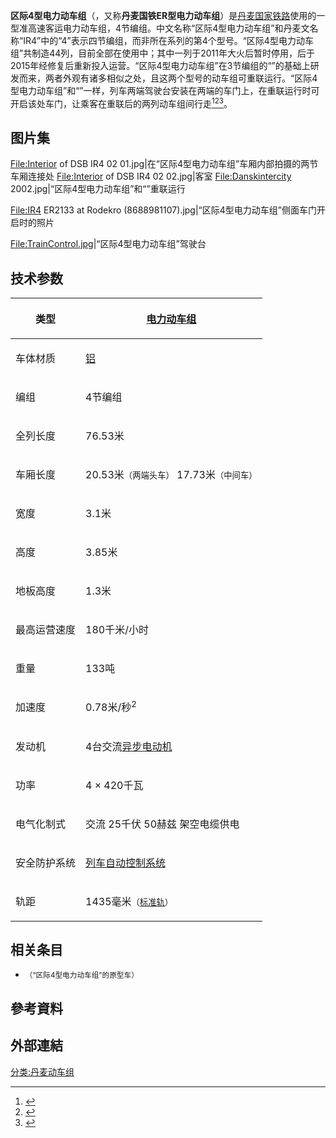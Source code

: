 {{翻译请求|da}}
{{Infobox train
|name=区际4型电力动车组<br>丹麦国铁ER型电力动车组
|native_name=IR4<br>Litra ER
|image=DSB IR4 20 at Odense Station.jpg
|caption=“区际4型电力动车组”在[[欧登塞站|欧登塞站]]
|service = 1995年至今
|manufacturer=ABB Scandia
|origin={{DEN}}
|類型=[[电力动车组|电力动车组]]
|yearconstruction=1993年—1995年<br>1997年
|numberbuilt=44列
|operator=[[丹麦国家铁路|丹麦国家铁路]]
|gauge=1435
|formation=4节编组
|lines=*[[哥本哈根火车总站|哥本哈根火车总站]]↔[[欧登塞站|欧登塞站]]↔[[弗雷德里西亚站|弗雷德里西亚站]]
*[[哥本哈根火车总站|哥本哈根火车总站]]↔{{link-da|科灵站|Kolding Station}}↔{{link-da|森讷堡站|Sønderborg Station}}
*[[哥本哈根火车总站|哥本哈根火车总站]]↔{{link-da|科灵站|Kolding Station}}↔[[埃斯比约站|埃斯比约站]]
*[[哥本哈根火车总站|哥本哈根火车总站]]↔[[罗斯基勒站|罗斯基勒站]]↔[[灵斯泰兹站|灵斯泰兹站]]/[[斯拉厄尔瑟站|斯拉厄尔瑟站]]
*[[西兰岛海岸铁路|西兰岛海岸铁路]]
|width=3100|floorheight=1300|height=3850|weight=133|營運最高速度=180|electricsystem=交流 25千伏 50赫兹 架空电缆供电|engine=4台交流[[异步电动机|异步电动机]]|保安裝置=[[列车自动控制系统|列车自动控制系统]]|acceleration=0.78米/秒<small><sup>2</sup></small>}}
'''区际4型电力动车组'''（{{lang-da|'''IR4'''}}，又称'''丹麦国铁ER型电力动车组'''）是[[丹麦国家铁路|丹麦国家铁路]]使用的一型准高速客运电力动车组，4节编组。中文名称“区际4型电力动车组”和丹麦文名称“IR4”中的“4”表示四节编组，而非所在系列的第4个型号。“区际4型电力动车组”共制造44列，目前全部在使用中；其中一列于2011年大火后暂时停用，后于2015年经修复后重新投入运营。“区际4型电力动车组”在3节编组的“{{Link-da|城际3型柴油动车组|IC3}}”的基础上研发而来，两者外观有诸多相似之处，且这两个型号的动车组可重联运行。“区际4型电力动车组”和“{{Link-da|城际3型柴油动车组|IC3}}”一样，列车两端驾驶台安装在两端的车门上，在重联运行时可开启该处车门，让乘客在重联后的两列动车组间行走<ref>{{Cite web|title=DSB IR4 - Litra ER - historie, data, billeder m.v.|url=https://www.jernbanen.dk/lyntog.php?typenr=6|accessdate=2021-01-22|work=www.jernbanen.dk|archive-date=2021-01-28|archive-url=https://web.archive.org/web/20210128060312/https://www.jernbanen.dk/lyntog.php?typenr=6}}</ref><ref>{{Cite book|edition=[1. oplag]|chapter=|url=https://www.worldcat.org/oclc/760718211|publisher=Banebøger|date=2010|location=Smørum|isbn=978-87-91434-26-6|oclc=760718211|last=Poulsen, John, f. 1951.|last2=Allan Testrup|last3=Lars Græsted Jensen|title=Fra lyntog til InterCity : historien om landsdelstrafikken i Danmark gennem 75 år|first=|year=|pages=}}</ref><ref>{{Cite journal|title=Flexliner|url=https://no.wikipedia.org/w/index.php?title=Flexliner&oldid=20862182|date=2020-10-27|journal=Wikipedia|language=nb}}</ref>。

== 图片集 ==
<gallery widths="260" heights="200">
File:Interior of DSB IR4 02 01.jpg|在“区际4型电力动车组”车厢内部拍摄的两节车厢连接处
File:Interior of DSB IR4 02 02.jpg|客室
File:Danskintercity 2002.jpg|“区际4型电力动车组”和“{{Link-da|城际3型柴油动车组|IC3}}”重联运行  
</gallery>

<gallery widths="600" heights="145">
File:IR4 ER2133 at Rodekro (8688981107).jpg|“区际4型电力动车组”侧面车门开启时的照片
</gallery>

<gallery widths="200" heights="280">
File:TrainControl.jpg|“区际4型电力动车组”驾驶台
</gallery>

== 技术参数 ==
{| class="wikitable"
!类型
|[[電聯車|电力动车组]]
|-
!车体材质
|[[铝|铝]]
|-
!编组
|4节编组
|-
!全列长度
|76.53米
|-
!车厢长度
|20.53米<small>（两端头车）</small>
17.73米<small>（中间车）</small>
|-
!宽度
|3.1米
|-
!高度
|3.85米
|-
!地板高度
|1.3米
|-
!最高运营速度
|180千米/小时
|-
!重量
|133吨
|-
!加速度
|0.78米/秒<sup>2</sup>
|-
!发动机
|4台交流[[异步电动机|异步电动机]]
|-
!功率
|4 × 420千瓦
|-
!电气化制式
|交流 25千伏 50赫兹 架空电缆供电
|-
!安全防护系统
|[[列车自动控制系统|列车自动控制系统]]
|-
!轨距
|1435毫米<small>（[[標準軌|标准轨]]）</small>
|}

== 相关条目 ==
*{{Link-da|城际3型柴油动车组|IC3}}<small>（“区际4型电力动车组”的原型车）</small>


== 參考資料 ==
{{Reflist|2}}


== 外部連結 ==
{{commonscat}}
[[分类:丹麦动车组|分类:丹麦动车组]]
